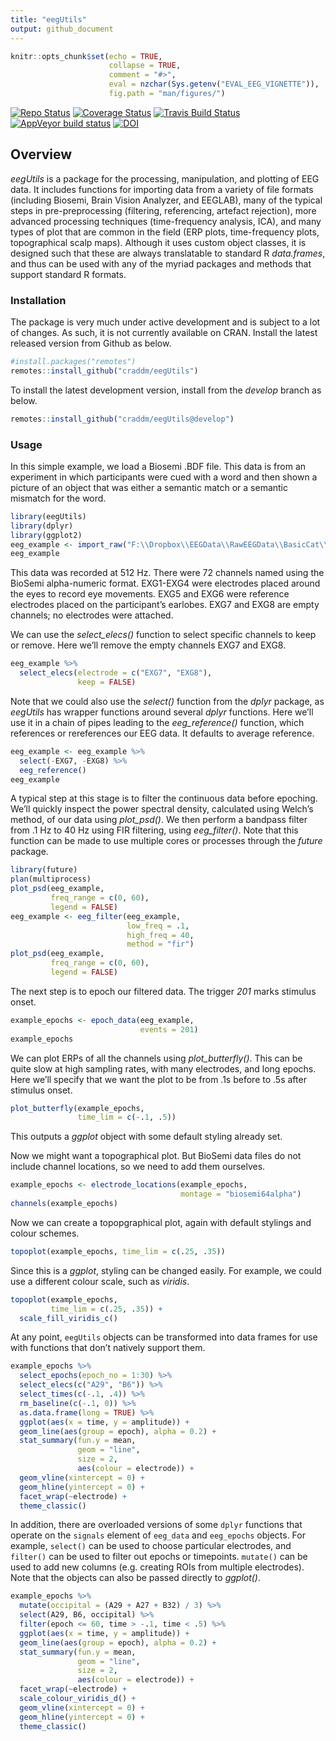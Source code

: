 ```yaml
---
title: "eegUtils"
output: github_document
---
```


```r
knitr::opts_chunk$set(echo = TRUE,
                      collapse = TRUE,
                      comment = "#>",
                      eval = nzchar(Sys.getenv("EVAL_EEG_VIGNETTE")),
                      fig.path = "man/figures/")
```

[![Repo Status](http://www.repostatus.org/badges/latest/wip.svg)](http://www.repostatus.org/#wip)
[![Coverage Status](https://img.shields.io/codecov/c/github/craddm/eegUtils/master.svg)](https://codecov.io/github/craddm/eegUtils?branch=master) 
[![Travis Build Status](https://travis-ci.org/craddm/eegUtils.svg?branch=master)](https://travis-ci.org/craddm/eegUtils) 
[![AppVeyor build status](https://ci.appveyor.com/api/projects/status/github/craddm/eegUtils?branch=master&svg=true)](https://ci.appveyor.com/project/craddm/eegUtils)
[![DOI](https://zenodo.org/badge/85406871.svg)](https://zenodo.org/badge/latestdoi/85406871)

## Overview

*eegUtils* is a package for the processing, manipulation, and plotting of EEG data. It includes functions for importing data from a variety of file formats (including Biosemi, Brain Vision Analyzer, and EEGLAB), many of the typical steps in pre-preprocessing (filtering, referencing, artefact rejection), more advanced processing techniques (time-frequency analysis, ICA), and many types of plot that are common in the field (ERP plots, time-frequency plots, topographical scalp maps). Although it uses custom object classes, it is designed such that these are always translatable to standard R *data.frames*, and thus can be used with any of the myriad packages and methods that support standard R formats.

### Installation

The package is very much under active development and is subject to a lot of changes. As such, it is not currently available on CRAN. Install the latest released version from Github as below.

```r
#install.packages("remotes")
remotes::install_github("craddm/eegUtils")
```

To install the latest development version, install from the *develop* branch as below.

```r
remotes::install_github("craddm/eegUtils@develop")
```

### Usage

In this simple example, we load a Biosemi .BDF file. This data is from an experiment in which participants were cued with a word and then shown a picture of an object that was either a semantic match or a semantic mismatch for the word.

```r
library(eegUtils)
library(dplyr)
library(ggplot2)
eeg_example <- import_raw("F:\\Dropbox\\EEGData\\RawEEGData\\BasicCat\\S2B1.bdf")
eeg_example
```

This data was recorded at 512 Hz. There were 72 channels named using the BioSemi alpha-numeric format. EXG1-EXG4 were electrodes placed around the eyes to record eye movements. EXG5 and EXG6 were reference electrodes placed on the participant's earlobes. EXG7 and EXG8 are empty channels; no electrodes were attached.

We can use the *select_elecs()* function to select specific channels to keep or remove. Here we'll remove the empty channels EXG7 and EXG8.

```r
eeg_example %>%
  select_elecs(electrode = c("EXG7", "EXG8"),
               keep = FALSE)
```

Note that we could also use the *select()* function from the *dplyr* package, as *eegUtils* has wrapper functions around several *dplyr* functions. Here we'll use it in a chain of pipes leading to the *eeg_reference()* function, which references or rereferences our EEG data. It defaults to average reference.

```r
eeg_example <- eeg_example %>%
  select(-EXG7, -EXG8) %>%
  eeg_reference()
eeg_example
```

A typical step at this stage is to filter the continuous data before epoching. We'll quickly inspect the power spectral density, calculated using Welch's method, of our data using *plot_psd()*.
We then perform a bandpass filter from .1 Hz to 40 Hz using FIR filtering, using *eeg_filter()*. Note that this function can be made to use multiple cores or processes through the *future* package.

```r
library(future)
plan(multiprocess)
plot_psd(eeg_example, 
         freq_range = c(0, 60),
         legend = FALSE)
eeg_example <- eeg_filter(eeg_example,
                          low_freq = .1,
                          high_freq = 40,
                          method = "fir")
plot_psd(eeg_example, 
         freq_range = c(0, 60),
         legend = FALSE)
```

The next step is to epoch our filtered data. The trigger *201* marks stimulus onset.

```r
example_epochs <- epoch_data(eeg_example,
                             events = 201)
example_epochs
```

We can plot ERPs of all the channels using *plot_butterfly()*. This can be quite slow at high sampling rates, with many electrodes, and long epochs. Here we'll specify that we want the plot to be from .1s before to .5s after stimulus onset.

```r
plot_butterfly(example_epochs,
               time_lim = c(-.1, .5))
```
This outputs a *ggplot* object with some default styling already set. 

Now we might want a topographical plot. But BioSemi data files do not include channel locations, so we need to add them ourselves.

```r
example_epochs <- electrode_locations(example_epochs,
                                      montage = "biosemi64alpha")
channels(example_epochs)
```

Now we can create a topopgraphical plot, again with default stylings and colour schemes.

```r
topoplot(example_epochs, time_lim = c(.25, .35))
```

Since this is a *ggplot*, styling can be changed easily. For example, we could use a different colour scale, such as *viridis*.

```r
topoplot(example_epochs,
         time_lim = c(.25, .35)) +
  scale_fill_viridis_c()
```


At any point, `eegUtils` objects can be transformed into data frames for use with functions that don't natively support them.

```r
example_epochs %>%
  select_epochs(epoch_no = 1:30) %>%
  select_elecs(c("A29", "B6")) %>%
  select_times(c(-.1, .4)) %>%
  rm_baseline(c(-.1, 0)) %>%
  as.data.frame(long = TRUE) %>%
  ggplot(aes(x = time, y = amplitude)) +
  geom_line(aes(group = epoch), alpha = 0.2) + 
  stat_summary(fun.y = mean,
               geom = "line",
               size = 2,
               aes(colour = electrode)) + 
  geom_vline(xintercept = 0) +
  geom_hline(yintercept = 0) +
  facet_wrap(~electrode) + 
  theme_classic()
```

In addition, there are overloaded versions of some `dplyr` functions that operate on the `signals` element of `eeg_data` and `eeg_epochs` objects. For example, `select()` can be used to choose particular electrodes, and `filter()` can be used to filter out epochs or timepoints. `mutate()` can be used to add new columns (e.g. creating ROIs from multiple electrodes). Note that the objects can also be passed directly to *ggplot()*.

```r
example_epochs %>%
  mutate(occipital = (A29 + A27 + B32) / 3) %>%
  select(A29, B6, occipital) %>%
  filter(epoch <= 60, time > -.1, time < .5) %>%
  ggplot(aes(x = time, y = amplitude)) +
  geom_line(aes(group = epoch), alpha = 0.2) + 
  stat_summary(fun.y = mean,
               geom = "line",
               size = 2,
               aes(colour = electrode)) +
  facet_wrap(~electrode) + 
  scale_colour_viridis_d() +
  geom_vline(xintercept = 0) +
  geom_hline(yintercept = 0) +
  theme_classic()
```
